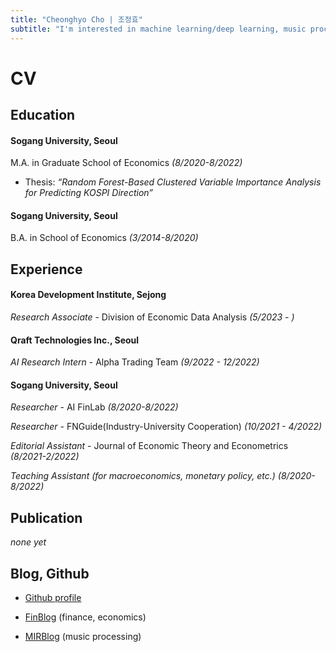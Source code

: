 ```yaml
---
title: "Cheonghyo Cho | 조정효"
subtitle: "I'm interested in machine learning/deep learning, music processing, and economics. "
---
```


# CV

## Education

#### **Sogang University**, Seoul

M.A. in Graduate School of Economics *(8/2020-8/2022)*

-   Thesis: *"Random Forest-Based Clustered Variable Importance Analysis for Predicting KOSPI Direction"*

#### **Sogang University**, Seoul

B.A. in School of Economics *(3/2014-8/2020)*

## Experience

#### **Korea Development Institute**, Sejong

*Research Associate* - Division of Economic Data Analysis *(5/2023 - )*

#### **Qraft Technologies Inc.**, Seoul

*AI Research Intern* - Alpha Trading Team *(9/2022 - 12/2022)*

#### **Sogang University**, Seoul
*Researcher* - AI FinLab *(8/2020-8/2022)*

*Researcher* - FNGuide(Industry-University Cooperation) *(10/2021 - 4/2022)*

*Editorial Assistant* - Journal of Economic Theory and Econometrics *(8/2021-2/2022)*

*Teaching Assistant (for macroeconomics, monetary policy, etc.) (8/2020-8/2022)*

## Publication

*none yet*

## Blog, Github

-   [Github profile](https://github.com/jo-cho)

-   [FinBlog](https://jo-cho.github.io/FinBlog/) (finance, economics)

-   [MIRBlog](https://jo-cho.github.io/MIRBlog/) (music processing)



